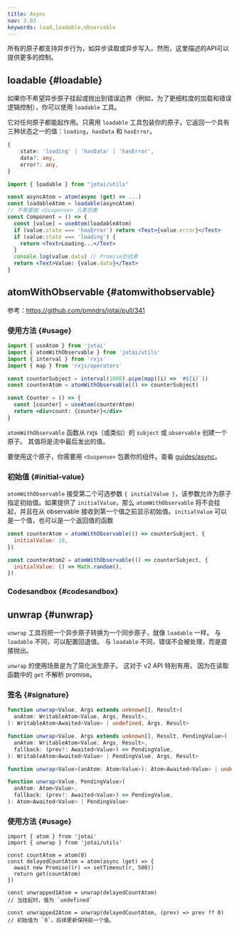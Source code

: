 ```yaml
---
title: Async
nav: 3.03
keywords: load,loadable,observable
---
```


所有的原子都支持异步行为，如异步读取或异步写入。然而，这里描述的API可以提供更多的控制。

## loadable {#loadable}

如果你不希望异步原子挂起或抛出到错误边界（例如，为了更细粒度的加载和错误逻辑控制），你可以使用 `loadable` 工具。

它对任何原子都能起作用。只需用 `loadable` 工具包装你的原子。它返回一个具有三种状态之一的值：`loading`，`hasData` 和 `hasError`。

```ts
{
    state: 'loading' | 'hasData' | 'hasError',
    data?: any,
    error?: any,
}
```

```jsx
import { loadable } from "jotai/utils"

const asyncAtom = atom(async (get) => ...)
const loadableAtom = loadable(asyncAtom)
// 不需要被 <Suspense> 元素包裹
const Component = () => {
  const [value] = useAtom(loadableAtom)
  if (value.state === 'hasError') return <Text>{value.error}</Text>
  if (value.state === 'loading') {
    return <Text>Loading...</Text>
  }
  console.log(value.data) // Promise的结果
  return <Text>Value: {value.data}</Text>
}
```

## atomWithObservable {#atomwithobservable}

参考：https://github.com/pmndrs/jotai/pull/341

### 使用方法 {#usage}

```jsx
import { useAtom } from 'jotai'
import { atomWithObservable } from 'jotai/utils'
import { interval } from 'rxjs'
import { map } from 'rxjs/operators'

const counterSubject = interval(1000).pipe(map((i) => `#${i}`))
const counterAtom = atomWithObservable(() => counterSubject)

const Counter = () => {
  const [counter] = useAtom(counterAtom)
  return <div>count: {counter}</div>
}
```

`atomWithObservable` 函数从 rxjs（或类似）的 `subject` 或 `observable` 创建一个原子。
其值将是流中最后发出的值。

要使用这个原子，你需要用 `<Suspense>` 包裹你的组件。查看 [guides/async](../guides/async.mdx)。

### 初始值 {#initial-value}

`atomWithObservable` 接受第二个可选参数 `{ initialValue }`，该参数允许为原子指定初始值。如果提供了 `initialValue`，那么 `atomWithObservable` 将不会挂起，并且在从 observable 接收到第一个值之前显示初始值。`initialValue` 可以是一个值，也可以是一个返回值的函数

```js
const counterAtom = atomWithObservable(() => counterSubject, {
  initialValue: 10,
})

const counterAtom2 = atomWithObservable(() => counterSubject, {
  initialValue: () => Math.random(),
})
```

### Codesandbox {#codesandbox}

<CodeSandbox id="88pnt" />

## unwrap {#unwrap}

`unwrap` 工具将把一个异步原子转换为一个同步原子，就像 `loadable` 一样。
与 `loadable` 不同，可以配置回退值。
与 `loadable` 不同，错误不会被处理，而是直接抛出。

`unwrap` 的使用场景是为了简化派生原子。
这对于 v2 API 特别有用，
因为在读取函数中的 `get` 不解析 promise。

### 签名 {#signature}

```ts
function unwrap<Value, Args extends unknown[], Result>(
  anAtom: WritableAtom<Value, Args, Result>,
): WritableAtom<Awaited<Value> | undefined, Args, Result>

function unwrap<Value, Args extends unknown[], Result, PendingValue>(
  anAtom: WritableAtom<Value, Args, Result>,
  fallback: (prev?: Awaited<Value>) => PendingValue,
): WritableAtom<Awaited<Value> | PendingValue, Args, Result>

function unwrap<Value>(anAtom: Atom<Value>): Atom<Awaited<Value> | undefined>

function unwrap<Value, PendingValue>(
  anAtom: Atom<Value>,
  fallback: (prev?: Awaited<Value>) => PendingValue,
): Atom<Awaited<Value> | PendingValue>
```

### 使用方法 {#usage}

```tsx
import { atom } from 'jotai'
import { unwrap } from 'jotai/utils'

const countAtom = atom(0)
const delayedCountAtom = atom(async (get) => {
  await new Promise((r) => setTimeout(r, 500))
  return get(countAtom)
})

const unwrapped1Atom = unwrap(delayedCountAtom)
// 当挂起时，值为 `undefined`

const unwrapped2Atom = unwrap(delayedCountAtom, (prev) => prev ?? 0)
// 初始值为 `0`，后续更新保持前一个值。
```
